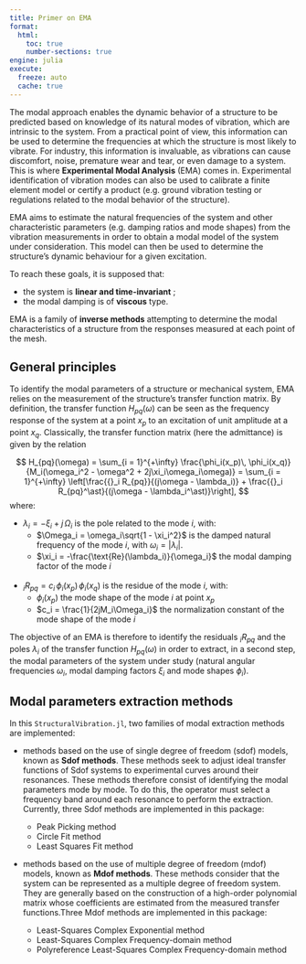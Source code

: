 ```yaml
---
title: Primer on EMA
format:
  html:
    toc: true
    number-sections: true
engine: julia
execute:
  freeze: auto
  cache: true
---
```


The modal approach enables the dynamic behavior of a structure to be predicted based on knowledge of its natural modes of vibration, which are intrinsic to the system. From a practical point of view, this information can be used to determine the frequencies at which the structure is most likely to vibrate. For industry, this information is invaluable, as vibrations can cause discomfort, noise, premature wear and tear, or even damage to a system. This is where **Experimental Modal Analysis** (EMA) comes in. Experimental identification of vibration modes can also be used to calibrate a finite element model or certify a product (e.g. ground vibration testing or regulations related to the modal behavior of the structure).

EMA aims to estimate the natural frequencies of the system and other characteristic parameters (e.g. damping ratios and mode shapes) from the vibration measurements in order to obtain a modal model of the system under consideration. This model can then be used to determine the structure's dynamic behaviour for a given excitation.

To reach these goals, it is supposed that:

* the system is **linear and time-invariant** ;
* the modal damping is of **viscous** type.

EMA is a family of **inverse methods** attempting to determine the modal characteristics of a structure from the responses measured at each point of the mesh.

## General principles

To identify the modal parameters of a structure or mechanical system, EMA relies on the measurement of the structure's transfer function matrix. By definition, the transfer function $H_{pq}(\omega)$ can be seen as the frequency response of the system at a point $x_p$ to an excitation of unit amplitude at a point $x_q$. Classically, the transfer function matrix (here the admittance) is given by the relation

$$
H_{pq}(\omega) = \sum_{i = 1}^{+\infty} \frac{\phi_i(x_p)\, \phi_i(x_q)}{M_i(\omega_i^2 - \omega^2 + 2j\xi_i\omega_i\omega)} = \sum_{i = 1}^{+\infty} \left[\frac{{}_i R_{pq}}{(j\omega - \lambda_i)} + \frac{{}_i R_{pq}^\ast}{(j\omega - \lambda_i^\ast)}\right],
$$
where:

* $\lambda_i = -\xi_i + j\,\Omega_i$ is the pole related to the mode $i$, with:
    * $\Omega_i = \omega_i\sqrt{1 - \xi_i^2}$ is the damped natural frequency of the mode $i$, with $\omega_i = \vert \lambda_i\vert$.
    * $\xi_i = -\frac{\text{Re}(\lambda_i)}{\omega_i}$ the modal damping factor of the mode $i$ <br></br>

* ${}_i R_{pq} = c_i\, \phi_i(x_p)\, \phi_i(x_q)$ is the residue of the mode $i$, with:
    * $\phi_i(x_p)$ the mode shape of the mode $i$ at point $x_p$
    * $c_i = \frac{1}{2jM_i\Omega_i}$ the normalization constant of the mode shape of the mode $i$

The objective of an EMA is therefore to identify the residuals ${}_i R_{pq}$ and the poles $\lambda_i$ of the transfer function $H_{pq}(\omega)$ in order to extract, in a second step, the modal parameters of the system under study (natural angular frequencies $\omega_i$, modal damping factors $\xi_i$ and mode shapes $\phi_i$).

## Modal parameters extraction methods

In this `StructuralVibration.jl`, two families of modal extraction methods are implemented:

* methods based on the use of single degree of freedom (sdof) models, known as **Sdof methods**. These methods seek to adjust ideal transfer functions of Sdof systems to experimental curves around their resonances. These methods therefore consist of identifying the modal parameters mode by mode. To do this, the operator must select a frequency band around each resonance to perform the extraction. Currently, three Sdof methods are implemented in this package:

    * Peak Picking method
    * Circle Fit method
    * Least Squares Fit method

* methods based on the use of multiple degree of freedom (mdof) models, known as **Mdof methods**. These methods consider that the system can be represented as a multiple degree of freedom system. They are generally based on the construction of a high-order polynomial matrix whose coefficients are estimated from the measured transfer functions.Three Mdof methods are implemented in this package:

    * Least-Squares Complex Exponential method
    * Least-Squares Complex Frequency-domain method
    * Polyreference Least-Squares Complex Frequency-domain method

